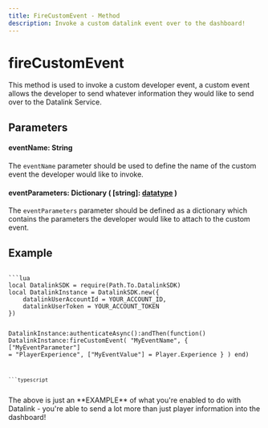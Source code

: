 ```yaml
---
title: FireCustomEvent - Method
description: Invoke a custom datalink event over to the dashboard!
---
```



# fireCustomEvent

This method is used to invoke a custom developer event, a custom event allows the developer to send whatever information they would like to send over to the Datalink Service.

## Parameters

#### eventName: String

The `eventName` parameter should be used to define the name of the custom event the developer would like to invoke. 

#### eventParameters: Dictionary ( [string]: [datatype](https://www.tutorialspoint.com/lua/lua_data_types.htm) )

The `eventParameters` parameter should be defined as a dictionary which contains the parameters the developer would like to attach to the custom event.

## Example

<Code>
```lua
local DatalinkSDK = require(Path.To.DatalinkSDK)
local DatalinkInstance = DatalinkSDK.new({
	datalinkUserAccountId = YOUR_ACCOUNT_ID,
	datalinkUserToken = YOUR_ACCOUNT_TOKEN
})

DatalinkInstance:authenticateAsync():andThen(function()
	DatalinkInstance:fireCustomEvent(
		"MyEventName", {
			["MyEventParameter"] = "PlayerExperience",
			["MyEventValue"] = Player.Experience
		}
	)
end)
```
```typescript

```
</Code>

<Callout type="warning" emoji="">
	The above is just an **EXAMPLE** of what you're enabled to do with Datalink - you're able to send a lot more than just player information into the dashboard!
</Callout>